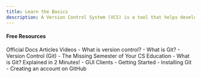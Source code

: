 ```yaml
---
title: Learn the Basics
description: A Version Control System (VCS) is a tool that helps developers manage changes to their code over time. It allows multiple versions of a project to exist simultaneously, making it easier to collaborate with others and maintain a record of all modifications.
---
```

#### Free Resources


<Tabs defaultValue="official">
<TabsList>
<TabsTrigger value="official">Official Docs</TabsTrigger>
<TabsTrigger value="article">Articles</TabsTrigger>
<TabsTrigger value="video">Videos</TabsTrigger>
</TabsList>

<TabsContent value="article">
<Note type="note" title="article">
- <Link href="https://www.atlassian.com/git/tutorials/what-is-version-control">What is version control?</Link>
- <Link href="https://www.datacamp.com/blog/all-about-git">What is Git?</Link>
- <Link href="https://missing.csail.mit.edu/2020/version-control/">Version Control (Git) - The Missing Semester of Your CS Education</Link>
</Note>
</TabsContent>
<TabsContent value="video">
<Note type="note" title="video" >
- <Link href="https://www.youtube.com/watch?v=2ReR1YJrNOM">What is Git? Explained in 2 Minutes!</Link>
</Note>
</TabsContent>
<TabsContent value="official">
<Note type="note" title="official" >
- <Link href="https://git-scm.com/downloads/guis">GUI Clients</Link>
- <Link href="https://git-scm.com/book/en/v2/Getting-Started-Installing-Git">Getting Started - Installing Git</Link>
- <Link href="https://docs.github.com/en/get-started/start-your-journey/creating-an-account-on-github">Creating an account on GitHub</Link>
</Note>
</TabsContent>
</Tabs>